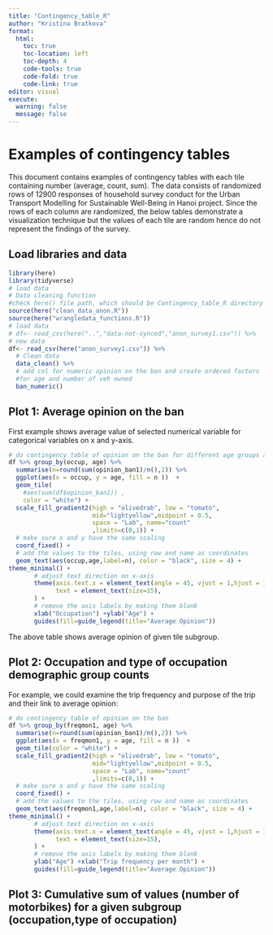 ```yaml
---
title: "Contingency_table_R"
author: "Kristina Bratkova"
format: 
  html:
    toc: true
    toc-location: left
    toc-depth: 4
    code-tools: true
    code-fold: true
    code-link: true
editor: visual
execute: 
  warning: false
  message: false
---
```


# Examples of contingency tables

This document contains examples of contingency tables with each tile containing number (average, count, sum). The data consists of randomized rows of 12900 responses of household survey conduct for the Urban Transport Modelling for Sustainable Well-Being in Hanoi project. Since the rows of each column are randomized, the below tables demonstrate a visualization technique but the values of each tile are random hence do not represent the findings of the survey.

## Load libraries and data


```r
library(here)
library(tidyverse)
# load data
# Data cleaning function
#check here() file path, which should be Contingency_table_R directory
source(here("clean_data_anon.R"))
source(here("wrangledata_functions.R"))
# load data
# df<- read_csv(here("..","data-not-synced","anon_survey1.csv")) %>% 
# new data
df<- read_csv(here("anon_survey1.csv")) %>% 
  # Clean data
  data_clean() %>% 
  # add col for numeric opinion on the ban and create ordered factors 
  #for age and number of veh owned
  ban_numeric()
```

## Plot 1: Average opinion on the ban

First example shows average value of selected numerical variable for categorical variables on x and y-axis.

```r
# do contingency table of opinion on the ban for different age groups and occupations
df %>% group_by(occup, age) %>% 
  summarise(n=round(sum(opinion_ban1)/n(),2)) %>%
  ggplot(aes(x = occup, y = age, fill = n ))  +
  geom_tile(
    #aes(sum(df$opinion_ban1)) ,
    color = "white") +
  scale_fill_gradient2(high = "olivedrab", low = "tomato",
                       mid="lightyellow",midpoint = 0.5,
                       space = "Lab", name="count"
                       ,limits=c(0,1)) +
  # make sure x and y have the same scaling
  coord_fixed() +
  # add the values to the tiles, using row and name as coordinates 
  geom_text(aes(occup,age,label=n), color = "black", size = 4) +
theme_minimal() +
       # adjust text direction on x-axis 
       theme(axis.text.x = element_text(angle = 45, vjust = 1,hjust = 1),
             text = element_text(size=15),
       ) +
       # remove the axis labels by making them blank
       xlab("Occupation") +ylab("Age") + 
       guides(fill=guide_legend(title="Average Opinion")) 
```

The above table shows average opinion of given tile subgroup.

## Plot 2: Occupation and type of occupation demographic group counts

For example, we could examine the trip frequency and purpose of the trip and their link to average opinion:

```r
# do contingency table of opinion on the ban
df %>% group_by(freqmon1, age) %>% 
  summarise(n=round(sum(opinion_ban1)/n(),2)) %>%
  ggplot(aes(x = freqmon1, y = age, fill = n ))  +
  geom_tile(color = "white") +
  scale_fill_gradient2(high = "olivedrab", low = "tomato",
                       mid="lightyellow",midpoint = 0.5,
                       space = "Lab", name="count"
                       ,limits=c(0,1)) +
  # make sure x and y have the same scaling
  coord_fixed() +
  # add the values to the tiles, using row and name as coordinates 
  geom_text(aes(freqmon1,age,label=n), color = "black", size = 4) +
theme_minimal() +
       # adjust text direction on x-axis 
       theme(axis.text.x = element_text(angle = 45, vjust = 1,hjust = 1),
             text = element_text(size=15),
       ) +
       # remove the axis labels by making them blank
       ylab("Age") +xlab("Trip frequency per month") + 
       guides(fill=guide_legend(title="Average Opinion"))

```

## Plot 3: Cumulative sum of values (number of motorbikes) for a given subgroup (occupation,type of occupation)
